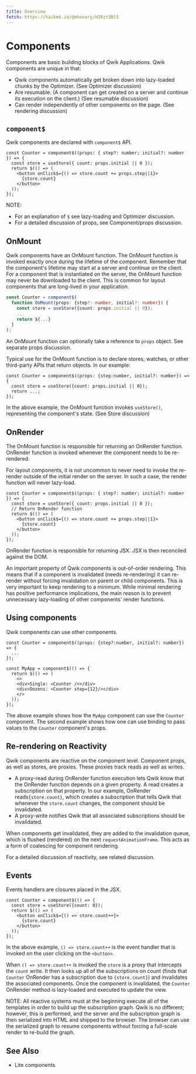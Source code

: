 ```yaml
---
title: Overview
fetch: https://hackmd.io/@mhevery/H1Rzr30l5
---
```


# Components

Components are basic building blocks of Qwik Applications. Qwik components are unique in that:

- Qwik components automatically get broken down into lazy-loaded chunks by the Optimizer. (See Optimizer discussion)
- Are resumable. (A component can get created on a server and continue its execution on the client.) (See resumable discussion)
- Can render independently of other components on the page. (See rendering discussion)

## `component$`

Qwik components are declared with `component$` API.

```tsx
const Counter = component$((props: { step?: number; initial?: number }) => {
  const store = useStore({ count: props.initial || 0 });
  return $(() => (
    <button onClick$={() => store.count += props.step||1}>
      {store.count}
    </button>
  ));
});
```

NOTE:

- For an explanation of `$` see lazy-loading and Optimizer discussion.
- For a detailed discussion of props, see Component/props discussion.

## OnMount

Qwik components have an OnMount function. The OnMount function is invoked exactly once during the lifetime of the component. Remember that the component's lifetime may start at a server and continue on the client. For a component that is instantiated on the server, the OnMount function may never be downloaded to the client. This is common for layout components that are long-lived in your application.

```typescript
const Counter = component$(
  function OnMount(props: {step?: number, initial?: number}) {
    const store = useStore({count: props.initial || 0});
    ...
    return ${...}
  }
);
```

An OnMount function can optionally take a reference to `props` object. See separate props discussion.

Typical use for the OnMount function is to declare stores, watches, or other third-party APIs that return objects. In our example:

```tsx
const Counter = component$((props: {step:number, initial?: number}) => {
  const store = useStore({count: props.initial || 0});
  return ...;
});
```

In the above example, the OnMount function invokes `useStore()`, representing the component's state. (See Store discussion)

## OnRender

The OnMount function is responsible for returning an OnRender function. OnRender function is invoked whenever the component needs to be re-rendered.

For layout components, it is not uncommon to never need to invoke the re-render outside of the initial render on the server. In such a case, the render function will never lazy-load.

```tsx
const Counter = component$((props: { step?: number; initial?: number }) => {
  const store = useStore({ count: props.initial || 0 });
  // Return OnRender function
  return $(() => (
    <button onClick$={() => store.count += props.step||1}>
      {store.count}
    </button>
  ));
});
```

OnRender function is responsible for returning JSX. JSX is then reconciled against the DOM.

An important property of Qwik components is out-of-order rendering. This means that if a component is invalidated (needs re-rendering) it can re-render without forcing invalidation on parent or child components. This is very important to keep rendering to a minimum. While minimal rendering has positive performance implications, the main reason is to prevent unnecessary lazy-loading of other components' render functions.

## Using components

Qwik components can use other components.

```tsx
const Counter = component$((props: {step?:number, initial?: number}) => {
  ...
});

const MyApp = component$(() => {
  return $(() => (
    <>
    <div>Single: <Counter /></div>
    <div>Dozens: <Counter step={12}/></div>
    </>
  ));
});
```

The above example shows how the `MyApp` component can use the `Counter` component. The second example shows how one can use binding to pass values to the `Counter` component's props.

## Re-rendering on Reactivity

Qwik components are reactive on the component level. Component props, as well as stores, are proxies. These proxies track reads as well as writes.

- A proxy-read during OnRender function execution lets Qwik know that the OnRender function depends on a given property. A read creates a subscription on that property. In our example, OnRender reads`{store.count}`, which creates a subscription that tells Qwik that whenever the `store.count` changes, the component should be invalidated.
- A proxy-write notifies Qwik that all associated subscriptions should be invalidated.

When components get invalidated, they are added to the invalidation queue, which is flushed (rendered) on the next `requestAnimationFrame`. This acts as a form of coalescing for component rendering.

For a detailed discussion of reactivity, see related discussion.

## Events

Events handlers are closures placed in the JSX.

```tsx
const Counter = component$(() => {
  const store = useStore({count: 0});
  return $(() => (
    <button onClick$={() => store.count++}>
      {store.count}
    </button>
  ));
});
```

In the above example, `() => store.count++` is the event handler that is invoked on the user clicking on the `<button>`.

When `() => store.count++` is invoked the `store` is a proxy that intercepts the `count` write. It then looks up all of the subscriptions on count (finds that `Counter` OnRender has a subscription due to `{store.count}`) and invalidates the associated components. Once the component is invalidated, the `Counter` OnRender method is lazy-loaded and executed to update the view.

NOTE: All reactive systems must at the beginning execute all of the templates in order to build up the subscription graph. Qwik is no different; however, this is performed, and the server and the subscription graph is then serialized into HTML and shipped to the browser. The browser can use the serialized graph to resume components without forcing a full-scale render to re-build the graph.

## See Also

- Lite components

